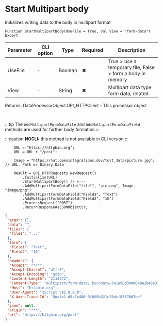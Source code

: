 ﻿---
sidebar_position: 5
description: Start Multipart body  and other functions to work with HTTP-client in the Open Integration Package, a free open-source integration library for 1C:Enterprise 8, OneScript and CLI
keywords: [1C, 1С, 1С:Enterprise, 1С:Enterprise 8.3, API, Integration, Services, Exchange, OneScript, CLI, HTTP-client]
---


# Start Multipart body 
 Initializes writing data to the body in multipart format



`Function StartMultipartBody(UseFile = True, Val View = "form-data") Export`

  | Parameter | CLI option | Type | Required | Description |
  |-|-|-|-|-|
  | UseFile | - | Boolean | &#x2716; | True > use a temporary file, False > form a body in memory |
  | View | - | String | &#x2716; | Multipart data type: form data, related |

  
  Returns:  DataProcessorObject.OPI_HTTPClient - This processor object

<br/>

:::tip
The `AddMultipartFormDataFile` and `AddMultipartFormDataField` methods are used for further body formation
:::

:::caution
**NOCLI:** this method is not available in CLI version
:::
<br/>



```bsl title="1C:Enterprise/OneScript code example"
    URL = "https://httpbin.org";
    URL = URL + "/post";

    Image = "https://hut.openintegrations.dev/test_data/picture.jpg"; // URL, Path or Binary Data

    Result = OPI_HTTPRequests.NewRequest()
        .Initialize(URL)
        .StartMultipartBody() // <---
        .AddMultipartFormDataFile("file1", "pic.png", Image, "image/png")
        .AddMultipartFormDataField("Field1", "Text")
        .AddMultipartFormDataField("Field2", "10")
        .ProcessRequest("POST")
        .ReturnResponseAsJSONObject();
```
 



```json title="Result"
{
 "args": {},
 "data": "",
 "files": {
  "file1": "..."
 },
 "form": {
  "Field1": "Text",
  "Field2": "10"
 },
 "headers": {
  "Accept": "*/*",
  "Accept-Charset": "utf-8",
  "Accept-Encoding": "gzip",
  "Content-Length": "2114372",
  "Content-Type": "multipart/form-data; boundary=741e98d3940048a2b46e37bfcc713f6e",
  "Host": "httpbin.org",
  "User-Agent": "1Script v$2.0.0.0",
  "X-Amzn-Trace-Id": "Root=1-68c7e486-0f060b021e70dcf85f70d7ee"
 },
 "json": null,
 "origin": "***",
 "url": "https://httpbin.org/post"
}
```
